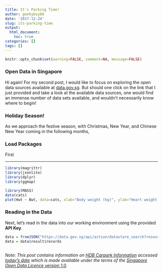 ```yaml
---
title: It's Parking Time!
author: geekyboy88
date: '2017-12-24'
slug: its-parking-time
output:
  html_document:
    toc: true
categories: []
tags: []
---
```


```r
knitr::opts_chunk$set(warning=FALSE, comment=NA, message=FALSE)
```

### Open Data in Singapore

Hi again! For my second post, I would like to focus on exploring the open data sources available at [data.gov.sg](https://www.data.gov.sg/). But should one click on the link that I just provided and take a look at the available data sources, one would find an immense number of data sets available, and wouldn't necessarily know where to begin!

### Holiday Season!

As we approach the festive season, with Christmas, New Year, and Chinese New Year coming in the following months, 

### Load Packages

First 

---
```r
library(magrittr)
library(jsonlite)
library(dplyr)
library(ggmap)
```


```r
library(MASS)
data(cats)
plot(Hwt ~ Bwt, data=cats, xlab="Body weight (kg)", ylab="Heart weight (g)")
```

### Reading in the Data

Next, let's read in the data into our working environment using the provided __API Key__.

```r
data = fromJSON("https://data.gov.sg/api/action/datastore_search?resource_id=139a3035-e624-4f56-b63f-89ae28d4ae4c&limit=4000")
data = data$result$records



```










_Note: This post contains information on [HDB Carpark Information](https://data.gov.sg/dataset/hdb-carpark-information?view_id=398e65ae-e2cb-4312-8651-6e65d6f19ed1&resource_id=139a3035-e624-4f56-b63f-89ae28d4ae4c) accessed [today's date](https://www.google.com.sg/search?q=today%27s+date&oq=today%27s+date&aqs=chrome..69i57.1121j0j7&sourceid=chrome&ie=UTF-8) which is made available under the terms of the [Singapore Open Data Licence version 1.0](https://data.gov.sg/open-data-licence)._
